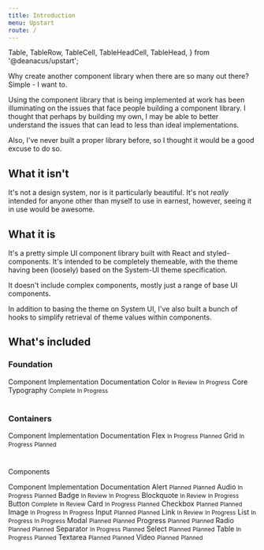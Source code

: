 ```yaml
---
title: Introduction
menu: Upstart
route: /
---
```


  Table,
  TableRow,
  TableCell,
  TableHeadCell,
  TableHead,
} from '@deanacus/upstart';

Why create another component library when there are so many out there? Simple -
I want to.

Using the component library that is being implemented at work has been
illuminating on the issues that face people building a component library. I
thought that perhaps by building my own, I may be able to better understand the
issues that can lead to less than ideal implementations.

Also, I've never built a proper library before, so I thought it would be a good
excuse to do so.

## What it isn't

It's not a design system, nor is it particularly beautiful. It's not _really_
intended for anyone other than myself to use in earnest, however, seeing it in
use would be awesome.

## What it is

It's a pretty simple UI component library built with React and
styled-components. It's intended to be completely themeable, with the theme
having been (loosely) based on the System-UI theme specification.

It doesn't include complex components, mostly just a range of base UI
components.

In addition to basing the theme on System UI, I've also built a bunch of hooks
to simplify retrieval of theme values within components.

## What's included

### Foundation

<Table>
  <TableHead>
    <TableHeadCell>Component</TableHeadCell>
    <TableHeadCell>Implementation</TableHeadCell>
    <TableHeadCell>Documentation</TableHeadCell>
  </TableHead>
  <tbody>
    <TableRow>
      <TableCell>Color</TableCell>
      <TableCell>
        <Status status="review" /> <small>In Review</small>
      </TableCell>
      <TableCell>
        <Status status="progress" /> <small>In Progress</small>
      </TableCell>
    </TableRow>
    <TableRow>
      <TableCell>Core Typography</TableCell>
      <TableCell>
        <Status status="complete" /> <small>Complete</small>
      </TableCell>
      <TableCell>
        <Status status="progress" /> <small>In Progress</small>
      </TableCell>
    </TableRow>
  </tbody>
</Table>

### Containers

<Table>
  <TableHead>
    <TableHeadCell>Component</TableHeadCell>
    <TableHeadCell>Implementation</TableHeadCell>
    <TableHeadCell>Documentation</TableHeadCell>
  </TableHead>
  <tbody>
    <TableRow>
      <TableCell>Flex</TableCell>
      <TableCell>
        <Status status="progress" /> <small>In Progress</small>
      </TableCell>
      <TableCell>
        <Status status="planned" /> <small>Planned</small>
      </TableCell>
    </TableRow>
    <TableRow>
      <TableCell>Grid</TableCell>
      <TableCell>
        <Status status="progress" /> <small>In Progress</small>
      </TableCell>
      <TableCell>
        <Status status="planned" /> <small>Planned</small>
      </TableCell>
    </TableRow>
  </tbody>
</Table>

###

Components

<Table>
  <TableHead>
    <TableHeadCell>Component</TableHeadCell>
    <TableHeadCell>Implementation</TableHeadCell>
    <TableHeadCell>Documentation</TableHeadCell>
  </TableHead>
  <tbody>
    <TableRow>
      <TableCell>Alert</TableCell>
      <TableCell>
        <Status status="planned" /> <small>Planned</small>
      </TableCell>
      <TableCell>
        <Status status="planned" /> <small>Planned</small>
      </TableCell>
    </TableRow>
    <TableRow>
      <TableCell>Audio</TableCell>
      <TableCell>
        <Status status="progress" /> <small>In Progress</small>
      </TableCell>
      <TableCell>
        <Status status="planned" /> <small>Planned</small>
      </TableCell>
    </TableRow>
    <TableRow>
      <TableCell>Badge</TableCell>
      <TableCell>
        <Status status="review" /> <small>In Review</small>
      </TableCell>
      <TableCell>
        <Status status="progress" /> <small>In Progress</small>
      </TableCell>
    </TableRow>
    <TableRow>
      <TableCell>Blockquote</TableCell>
      <TableCell>
        <Status status="review" /> <small>In Review</small>
      </TableCell>
      <TableCell>
        <Status status="progress" /> <small>In Progress</small>
      </TableCell>
    </TableRow>
    <TableRow>
      <TableCell>Button</TableCell>
      <TableCell>
        <Status status="complete" /> <small>Complete</small>
      </TableCell>
      <TableCell>
        <Status status="review" /> <small>In Review</small>
      </TableCell>
    </TableRow>
    <TableRow>
      <TableCell>Card</TableCell>
      <TableCell>
        <Status status="progress" /> <small>In Progress</small>
      </TableCell>
      <TableCell>
        <Status status="planned" /> <small>Planned</small>
      </TableCell>
    </TableRow>
    <TableRow>
      <TableCell>Checkbox</TableCell>
      <TableCell>
        <Status status="planned" /> <small>Planned</small>
      </TableCell>
      <TableCell>
        <Status status="planned" /> <small>Planned</small>
      </TableCell>
    </TableRow>
    <TableRow>
      <TableCell>Image</TableCell>
      <TableCell>
        <Status status="progress" /> <small>In Progress</small>
      </TableCell>
      <TableCell>
        <Status status="progress" /> <small>In Progress</small>
      </TableCell>
    </TableRow>
    <TableRow>
      <TableCell>Input</TableCell>
      <TableCell>
        <Status status="planned" /> <small>Planned</small>
      </TableCell>
      <TableCell>
        <Status status="planned" /> <small>Planned</small>
      </TableCell>
    </TableRow>
    <TableRow>
      <TableCell>Link</TableCell>
      <TableCell>
        <Status status="review" /> <small>In Review</small>
      </TableCell>
      <TableCell>
        <Status status="progress" /> <small>In Progress</small>
      </TableCell>
    </TableRow>
    <TableRow>
      <TableCell>List</TableCell>
      <TableCell>
        <Status status="progress" /> <small>In Progress</small>
      </TableCell>
      <TableCell>
        <Status status="progress" /> <small>In Progress</small>
      </TableCell>
    </TableRow>
    <TableRow>
      <TableCell>Modal</TableCell>
      <TableCell>
        <Status status="planned" /> <small>Planned</small>
      </TableCell>
      <TableCell>
        <Status status="planned" /> <small>Planned</small>
      </TableCell>
    </TableRow>
    <TableRow>
      <TableCell>Progress</TableCell>
      <TableCell>
        <Status status="planned" /> <small>Planned</small>
      </TableCell>
      <TableCell>
        <Status status="planned" /> <small>Planned</small>
      </TableCell>
    </TableRow>
    <TableRow>
      <TableCell>Radio</TableCell>
      <TableCell>
        <Status status="planned" /> <small>Planned</small>
      </TableCell>
      <TableCell>
        <Status status="planned" /> <small>Planned</small>
      </TableCell>
    </TableRow>
    <TableRow>
      <TableCell>Separator</TableCell>
      <TableCell>
        <Status status="progress" /> <small>In Progress</small>
      </TableCell>
      <TableCell>
        <Status status="planned" /> <small>Planned</small>
      </TableCell>
    </TableRow>
    <TableRow>
      <TableCell>Select</TableCell>
      <TableCell>
        <Status status="planned" /> <small>Planned</small>
      </TableCell>
      <TableCell>
        <Status status="planned" /> <small>Planned</small>
      </TableCell>
    </TableRow>
    <TableRow>
      <TableCell>Table</TableCell>
      <TableCell>
        <Status status="progress" /> <small>In Progress</small>
      </TableCell>
      <TableCell>
        <Status status="planned" /> <small>Planned</small>
      </TableCell>
    </TableRow>
    <TableRow>
      <TableCell>Textarea</TableCell>
      <TableCell>
        <Status status="planned" /> <small>Planned</small>
      </TableCell>
      <TableCell>
        <Status status="planned" /> <small>Planned</small>
      </TableCell>
    </TableRow>
    <TableRow>
      <TableCell>Video</TableCell>
      <TableCell>
        <Status status="planned" /> <small>Planned</small>
      </TableCell>
      <TableCell>
        <Status status="planned" /> <small>Planned</small>
      </TableCell>
    </TableRow>
  </tbody>
</Table>
